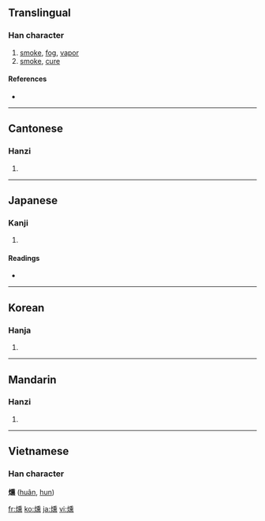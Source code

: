 {{also|熏}}
==Translingual==

===Han character===
{{Han char|rn=86|rad=火|as=14|sn=18|four=9283<sub>1</sub>|canj=火竹土火 (FHGF)}}

# [[smoke]], [[fog]], [[vapor]]
# [[smoke]], [[cure]]

====References====
* {{Han ref|kx=0685.290|dkj=19513|dj=1098.160|hdz=32243.060|uh=71FB|ud=29179|bh=C274|bd=49780}}

----

==Cantonese==

===Hanzi===
{{yue-hanzi|jyut=|y=fan1}}

# {{defn|Cantonese}}

----

==Japanese==

===Kanji===
{{ja-kanji|grade=|rs=火14}}

# {{defn|Japanese}}

====Readings====
* {{ja-readings|on=[[くん]] (kun)|kun=[[ふすべる]] (fusuberu), [[くすべる]] (kusuberu)}}

----

==Korean==

===Hanja===
{{ko-hanja|hangeul=훈|eumhun=|rv=hun|mr=hun|y=hwun}}

# {{defn|Korean}}

----

==Mandarin==

===Hanzi===
{{cmn-hanzi|pin=[[xūn]] ([[xun1]])|wg=hsün<sup>1</sup>}}

# {{defn|Mandarin}}

----

==Vietnamese==
===Han character===
'''燻''' ([[huân]], [[hun]])

[[fr:燻]]
[[ko:燻]]
[[ja:燻]]
[[vi:燻]]
